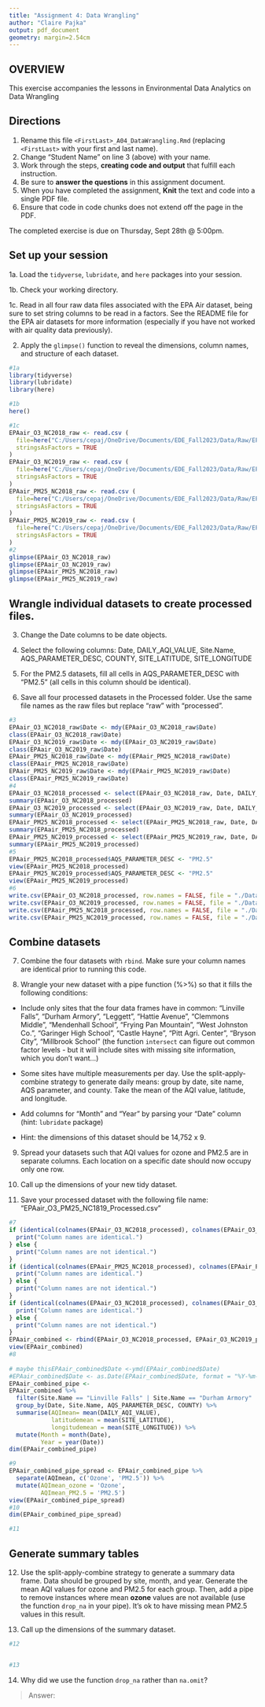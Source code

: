 ```yaml
---
title: "Assignment 4: Data Wrangling"
author: "Claire Pajka"
output: pdf_document
geometry: margin=2.54cm
---
```


## OVERVIEW

This exercise accompanies the lessons in Environmental Data Analytics on Data Wrangling 

## Directions

1. Rename this file `<FirstLast>_A04_DataWrangling.Rmd` (replacing `<FirstLast>` with your first and last name).
2. Change "Student Name" on line 3 (above) with your name.
3. Work through the steps, **creating code and output** that fulfill each instruction.
4. Be sure to **answer the questions** in this assignment document.
5. When you have completed the assignment, **Knit** the text and code into a single PDF file.
6. Ensure that code in code chunks does not extend off the page in the PDF.

The completed exercise is due on Thursday, Sept 28th @ 5:00pm.

## Set up your session 

1a. Load the `tidyverse`,  `lubridate`, and `here` packages into your session.

1b. Check your working directory.

1c. Read in all four raw data files associated with the EPA Air dataset, being sure to set string columns to be read in a factors. See the README file for the EPA air datasets for more information (especially if you have not worked with air quality data previously). 

2. Apply the `glimpse()` function to reveal the dimensions, column names, and structure of each dataset. 

```r
#1a 
library(tidyverse)
library(lubridate)
library(here)

#1b 
here()

#1c 
EPAair_O3_NC2018_raw <- read.csv (
  file=here("C:/Users/cepaj/OneDrive/Documents/EDE_Fall2023/Data/Raw/EPAair_O3_NC2018_raw.csv"), 
  stringsAsFactors = TRUE
)
EPAair_O3_NC2019_raw <- read.csv (
  file=here("C:/Users/cepaj/OneDrive/Documents/EDE_Fall2023/Data/Raw/EPAair_O3_NC2019_raw.csv"), 
  stringsAsFactors = TRUE
)
EPAair_PM25_NC2018_raw <- read.csv (
  file=here("C:/Users/cepaj/OneDrive/Documents/EDE_Fall2023/Data/Raw/EPAair_PM25_NC2018_raw.csv"), 
  stringsAsFactors = TRUE
)
EPAair_PM25_NC2019_raw <- read.csv (
  file=here("C:/Users/cepaj/OneDrive/Documents/EDE_Fall2023/Data/Raw/EPAair_PM25_NC2019_raw.csv"), 
  stringsAsFactors = TRUE
)
#2 
glimpse(EPAair_O3_NC2018_raw)
glimpse(EPAair_O3_NC2019_raw)
glimpse(EPAair_PM25_NC2018_raw)
glimpse(EPAair_PM25_NC2019_raw)
```


## Wrangle individual datasets to create processed files.

3. Change the Date columns to be date objects.

4. Select the following columns: Date, DAILY_AQI_VALUE, Site.Name, AQS_PARAMETER_DESC, COUNTY, SITE_LATITUDE, SITE_LONGITUDE

5. For the PM2.5 datasets, fill all cells in AQS_PARAMETER_DESC with "PM2.5" (all cells in this column should be identical).

6. Save all four processed datasets in the Processed folder. Use the same file names as the raw files but replace "raw" with "processed".

```r
#3
EPAair_O3_NC2018_raw$Date <- mdy(EPAair_O3_NC2018_raw$Date)
class(EPAair_O3_NC2018_raw$Date)
EPAair_O3_NC2019_raw$Date <- mdy(EPAair_O3_NC2019_raw$Date)
class(EPAair_O3_NC2019_raw$Date)
EPAair_PM25_NC2018_raw$Date <- mdy(EPAair_PM25_NC2018_raw$Date)
class(EPAair_PM25_NC2018_raw$Date)
EPAair_PM25_NC2019_raw$Date <- mdy(EPAair_PM25_NC2019_raw$Date)
class(EPAair_PM25_NC2019_raw$Date)
#4
EPAair_O3_NC2018_processed <- select(EPAair_O3_NC2018_raw, Date, DAILY_AQI_VALUE, Site.Name, AQS_PARAMETER_DESC, COUNTY, SITE_LATITUDE, SITE_LONGITUDE)
summary(EPAair_O3_NC2018_processed)
EPAair_O3_NC2019_processed <- select(EPAair_O3_NC2019_raw, Date, DAILY_AQI_VALUE, Site.Name, AQS_PARAMETER_DESC, COUNTY, SITE_LATITUDE, SITE_LONGITUDE)
summary(EPAair_O3_NC2019_processed)
EPAair_PM25_NC2018_processed <- select(EPAair_PM25_NC2018_raw, Date, DAILY_AQI_VALUE, Site.Name, AQS_PARAMETER_DESC, COUNTY, SITE_LATITUDE, SITE_LONGITUDE)
summary(EPAair_PM25_NC2018_processed)
EPAair_PM25_NC2019_processed <- select(EPAair_PM25_NC2019_raw, Date, DAILY_AQI_VALUE, Site.Name, AQS_PARAMETER_DESC, COUNTY, SITE_LATITUDE, SITE_LONGITUDE)
summary(EPAair_PM25_NC2019_processed)
#5
EPAair_PM25_NC2018_processed$AQS_PARAMETER_DESC <- "PM2.5"
view(EPAair_PM25_NC2018_processed)
EPAair_PM25_NC2019_processed$AQS_PARAMETER_DESC <- "PM2.5"
view(EPAair_PM25_NC2019_processed)
#6
write.csv(EPAair_O3_NC2018_processed, row.names = FALSE, file = "./Data/Processed/EPAair_O3_NC2018_processed.csv")
write.csv(EPAair_O3_NC2019_processed, row.names = FALSE, file = "./Data/Processed/EPAair_O3_NC2019_processed.csv")
write.csv(EPAair_PM25_NC2018_processed, row.names = FALSE, file = "./Data/Processed/EPAair_PM25_NC2018_processed.csv")
write.csv(EPAair_PM25_NC2019_processed, row.names = FALSE, file = "./Data/Processed/EPAair_PM25_NC2019_processed.csv")
```


## Combine datasets

7. Combine the four datasets with `rbind`. Make sure your column names are identical prior to running this code.

8. Wrangle your new dataset with a pipe function (%>%) so that it fills the following conditions: 

  * Include only sites that the four data frames have in common: "Linville Falls", "Durham Armory", "Leggett", "Hattie Avenue", "Clemmons Middle", "Mendenhall School", "Frying Pan Mountain", "West Johnston Co.", "Garinger High School", "Castle Hayne", "Pitt Agri. Center", "Bryson City", "Millbrook School" (the function `intersect` can figure out common factor levels - but it will include sites with missing site information, which you don't want...) 

  * Some sites have multiple measurements per day. Use the split-apply-combine strategy to generate daily means: group by date, site name, AQS parameter, and county. Take the mean of the AQI value, latitude, and longitude.
  
  * Add columns for "Month" and "Year" by parsing your "Date" column (hint: `lubridate` package)
  
  * Hint: the dimensions of this dataset should be 14,752 x 9.

9. Spread your datasets such that AQI values for ozone and PM2.5 are in separate columns. Each location on a specific date should now occupy only one row.

10. Call up the dimensions of your new tidy dataset.

11. Save your processed dataset with the following file name: "EPAair_O3_PM25_NC1819_Processed.csv"

```r
#7 
if (identical(colnames(EPAair_O3_NC2018_processed), colnames(EPAair_O3_NC2019_processed))) {
  print("Column names are identical.")
} else {
  print("Column names are not identical.")
}
if (identical(colnames(EPAair_PM25_NC2018_processed), colnames(EPAair_PM25_NC2019_processed))) {
  print("Column names are identical.")
} else {
  print("Column names are not identical.")
}
if (identical(colnames(EPAair_O3_NC2018_processed), colnames(EPAair_O3_NC2019_processed))) {
  print("Column names are identical.")
} else {
  print("Column names are not identical.")
}
EPAair_combined <- rbind(EPAair_O3_NC2018_processed, EPAair_O3_NC2019_processed, EPAair_PM25_NC2018_processed, EPAair_PM25_NC2019_processed)
view(EPAair_combined)
#8 
 
# maybe thisEPAair_combined$Date <-ymd(EPAair_combined$Date)
#EPAair_combined$Date <- as.Date(EPAair_combined$Date, format = "%Y-%m-%d")
EPAair_combined_pipe <-
EPAair_combined %>%
  filter(Site.Name == "Linville Falls" | Site.Name == "Durham Armory" | Site.Name =="Leggett" | Site.Name == "Hattie Avenue" | Site.Name == "Clemmons Middle" | Site.Name == "Mendenhall School" | Site.Name == "Frying Pan Mountain" | Site.Name == "West Johnston Co." | Site.Name =="Garinger High School" | Site.Name == "Castle Hayne" | Site.Name == "Pitt Agri. Center" | Site.Name == "Bryson City" | Site.Name =="Millbrook School") %>%
  group_by(Date, Site.Name, AQS_PARAMETER_DESC, COUNTY) %>% 
  summarise(AQImean= mean(DAILY_AQI_VALUE),
            latitudemean = mean(SITE_LATITUDE),
            longitudemean = mean(SITE_LONGITUDE)) %>%
  mutate(Month = month(Date),
         Year = year(Date))
dim(EPAair_combined_pipe)

#9
EPAair_combined_pipe_spread <- EPAair_combined_pipe %>%
  separate(AQImean, c('Ozone', 'PM2.5')) %>%
  mutate(AQImean_ozone = 'Ozone',
         AQImean_PM2.5 = 'PM2.5')
view(EPAair_combined_pipe_spread)
#10
dim(EPAair_combined_pipe_spread)

#11

```


## Generate summary tables

12. Use the split-apply-combine strategy to generate a summary data frame. Data should be grouped by site, month, and year. Generate the mean AQI values for ozone and PM2.5 for each group. Then, add a pipe to remove instances where mean **ozone** values are not available (use the function `drop_na` in your pipe). It's ok to have missing mean PM2.5 values in this result. 

13. Call up the dimensions of the summary dataset.

```r

#12


#13


```

14. Why did we use the function `drop_na` rather than `na.omit`?

> Answer: 
